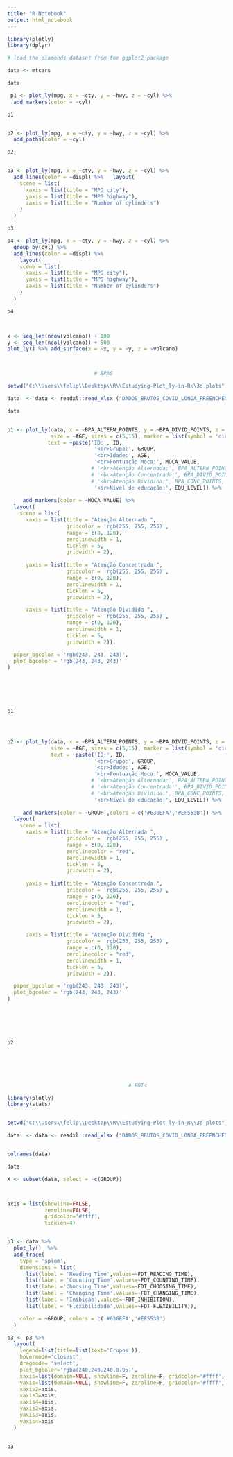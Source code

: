 ```yaml
---
title: "R Notebook"
output: html_notebook
---
```


```r
library(plotly)
library(dplyr)

# load the diamonds dataset from the ggplot2 package

data <- mtcars

data

 p1 <- plot_ly(mpg, x = ~cty, y = ~hwy, z = ~cyl) %>%
  add_markers(color = ~cyl)

p1


p2 <- plot_ly(mpg, x = ~cty, y = ~hwy, z = ~cyl) %>%
  add_paths(color = ~cyl)

p2


p3 <- plot_ly(mpg, x = ~cty, y = ~hwy, z = ~cyl) %>%
  add_lines(color = ~displ) %>%   layout(
    scene = list(
      xaxis = list(title = "MPG city"),
      yaxis = list(title = "MPG highway"),
      zaxis = list(title = "Number of cylinders")
    )
  )

p3

p4 <- plot_ly(mpg, x = ~cty, y = ~hwy, z = ~cyl) %>%
  group_by(cyl) %>%
  add_lines(color = ~displ) %>% 
    layout(
    scene = list(
      xaxis = list(title = "MPG city"),
      yaxis = list(title = "MPG highway"),
      zaxis = list(title = "Number of cylinders")
    )
  )

p4



x <- seq_len(nrow(volcano)) + 100
y <- seq_len(ncol(volcano)) + 500
plot_ly() %>% add_surface(x = ~x, y = ~y, z = ~volcano)




```

```r

                            # BPAS

setwd("C:\\Users\\felip\\Desktop\\R\\Estudying-Plot_ly-in-R\\3d plots")

data  <- data <- readxl::read_xlsx ("DADOS_BRUTOS_COVID_LONGA_PREENCHENDO(1).xlsx", sheet = 1)

data


p1 <- plot_ly(data, x = ~BPA_ALTERN_POINTS, y = ~BPA_DIVID_POINTS, z = ~BPA_CONC_POINTS,
              size = ~AGE, sizes = c(5,15), marker = list(symbol = 'circle', sizemode = 'diameter'),
             text = ~paste('ID:', ID,
                            '<br>Grupo:', GROUP,
                            '<br>Idade:', AGE,
                            '<br>Pontuação Moca:', MOCA_VALUE,
                           # '<br>Atenção Alternada:', BPA_ALTERN_POINTS,
                           # '<br>Atenção Concentrada:', BPA_DIVID_POINTS,
                           # '<br>Atenção Dividida:', BPA_CONC_POINTS,
                            '<br>Nível de educação:', EDU_LEVEL)) %>% 
       
     add_markers(color = ~MOCA_VALUE) %>% 
  layout(
    scene = list(
      xaxis = list(title = "Atenção Alternada ",
                   gridcolor = 'rgb(255, 255, 255)',
                   range = c(0, 120),
                   zerolinewidth = 1,
                   ticklen = 5,
                   gridwidth = 2),
    
      yaxis = list(title = "Atenção Concentrada ",
                   gridcolor = 'rgb(255, 255, 255)',
                   range = c(0, 120),
                   zerolinewidth = 1,
                   ticklen = 5,
                   gridwidth = 2),

      zaxis = list(title = "Atenção Dividida ",
                   gridcolor = 'rgb(255, 255, 255)',
                   range = c(0, 120),
                   zerolinewidth = 1,
                   ticklen = 5,
                   gridwidth = 2)),

  paper_bgcolor = 'rgb(243, 243, 243)',
  plot_bgcolor = 'rgb(243, 243, 243)'
)
  
  




p1




p2 <- plot_ly(data, x = ~BPA_ALTERN_POINTS, y = ~BPA_DIVID_POINTS, z = ~BPA_CONC_POINTS,
              size = ~AGE, sizes = c(5,15), marker = list(symbol = 'circle', sizemode = 'diameter'),
              text = ~paste('ID:', ID,
                            '<br>Grupo:', GROUP,
                            '<br>Idade:', AGE,
                            '<br>Pontuação Moca:', MOCA_VALUE,
                           # '<br>Atenção Alternada:', BPA_ALTERN_POINTS,
                           # '<br>Atenção Concentrada:', BPA_DIVID_POINTS,
                           # '<br>Atenção Dividida:', BPA_CONC_POINTS,
                            '<br>Nível de educação:', EDU_LEVEL)) %>% 
       
     add_markers(color = ~GROUP ,colors = c('#636EFA','#EF553B')) %>% 
  layout(
    scene = list(
      xaxis = list(title = "Atenção Alternada ",
                   gridcolor = 'rgb(255, 255, 255)',
                   range = c(0, 120),
                   zerolinecolor = "red",
                   zerolinewidth = 1,
                   ticklen = 5,
                   gridwidth = 2),
    
      yaxis = list(title = "Atenção Concentrada ",
                   gridcolor = 'rgb(255, 255, 255)',
                   range = c(0, 120),
                   zerolinecolor = "red",
                   zerolinewidth = 1,
                   ticklen = 5,
                   gridwidth = 2),

      zaxis = list(title = "Atenção Dividida ",
                   gridcolor = 'rgb(255, 255, 255)',
                   range = c(0, 120),
                   zerolinecolor = "red",
                   zerolinewidth = 1,
                   ticklen = 5,
                   gridwidth = 2)),

  paper_bgcolor = 'rgb(243, 243, 243)',
  plot_bgcolor = 'rgb(243, 243, 243)'
)
  
  




p2







```

```r
                                       # FDTs

library(plotly) 
library(stats) 


setwd("C:\\Users\\felip\\Desktop\\R\\Estudying-Plot_ly-in-R\\3d plots")

data  <- data <- readxl::read_xlsx ("DADOS_BRUTOS_COVID_LONGA_PREENCHENDO(1).xlsx", sheet = 1)


colnames(data)

data

X <- subset(data, select = -c(GROUP)) 



axis = list(showline=FALSE, 
            zeroline=FALSE, 
            gridcolor='#ffff', 
            ticklen=4)


p3 <- data %>%  
  plot_ly()  %>%  
  add_trace(  
    type = 'splom',  
    dimensions = list( 
      list(label = 'Reading Time',values=~FDT_READING_TIME),  
      list(label = 'Counting Time',values=~FDT_COUNTING_TIME),  
      list(label ='Choosing Time',values=~FDT_CHOOSING_TIME),  
      list(label = 'Changing Time',values=~FDT_CHANGING_TIME),  
      list(label = 'Inibição',values=~FDT_INHIBITION),  
      list(label = 'Flexibilidade',values=~FDT_FLEXIBILITY)),  

    color = ~GROUP, colors = c('#636EFA','#EF553B') 
  ) 

p3 <- p3 %>% 
  layout( 
    legend=list(title=list(text='Grupos')), 
    hovermode='closest', 
    dragmode= 'select', 
    plot_bgcolor='rgba(240,240,240,0.95)', 
    xaxis=list(domain=NULL, showline=F, zeroline=F, gridcolor='#ffff', ticklen=4), 
    yaxis=list(domain=NULL, showline=F, zeroline=F, gridcolor='#ffff', ticklen=4), 
    xaxis2=axis, 
    xaxis3=axis, 
    xaxis4=axis, 
    yaxis2=axis, 
    yaxis3=axis, 
    yaxis4=axis 
  ) 


p3
  


```


